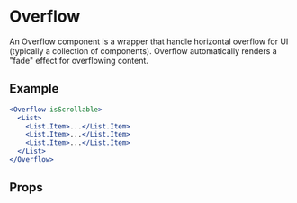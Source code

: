
<Meta component={Overflow} title="Utilities/Overflow" />

# Overflow

An Overflow component is a wrapper that handle horizontal overflow for UI (typically a collection of components). Overflow automatically renders a "fade" effect for overflowing content.

## Example

```jsx
<Overflow isScrollable>
  <List>
    <List.Item>...</List.Item>
    <List.Item>...</List.Item>
    <List.Item>...</List.Item>
  </List>
</Overflow>
```

## Props

<Props of={Overflow} />
